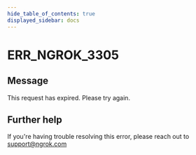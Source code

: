 ```yaml
---
hide_table_of_contents: true
displayed_sidebar: docs
---
```



# ERR_NGROK_3305

## Message

This request has expired. Please try again.

<ErrorDetails error="err_ngrok_3305" />

## Further help

If you're having trouble resolving this error, please reach out to [support@ngrok.com](mailto:support@ngrok.com?subject=Help%20with%20ERR_NGROK_3305)
